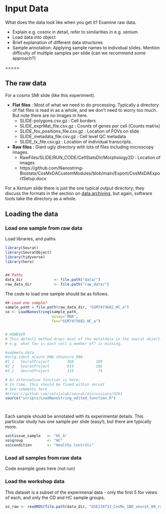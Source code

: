 # Input Data


What does the data look like when you get it? Examine raw data.

* Explain e.g. cosmx in detail, refer to similarities in e.g. xenium
* Load data into object
* Brief explanation of different data structures 
* Sample annotation: Applying sample names to individual slides. Mention difficulty of multiple samples per slide (can we recommend some approach?)

=====


## The raw data


For a cosmx SMI slide (like this experiment).

* **Flat files** : Most of what we need to do processing. Typically a directory of flat files is read in as a whole, and we don't need to worry too much. But note there are no images in here.
  * SLIDE-polygons.csv.gz  : Cell borders
  * SLIDE_exprMat_file.csv.gz : Counts of genes per cell (Counts matrix)
  * SLIDE_fov_positions_file.csv.gz : Location of FOVs on slide
  * SLIDE_metadata_file.csv.gz : Cell level QC metadata
  * SLIDE_tx_file.csv.gz : Location of individual transcripts.

* **Raw files** : Giant ugly directory with lots of files including microscopy images.
  * RawFiles/SLIDE/RUN_CODE/CellStatsDir/Morphology2D : Location of images
  * https://github.com/Nanostring-Biostats/CosMxDACustomModules/blob/main/Export/CosMxDAExportSetup.docx  
  


For a Xenium slide there is just the one typical output directory; they discuss the formats in the section on [data archiving](https://www.10xgenomics.com/support/software/xenium-onboard-analysis/latest/analysis/xoa-output-archive-data), but again, software tools take the directory as a whole.



## Loading the data


### Load one sample from raw data

Load libraries, and paths
```r
library(Seurat)
library(SeuratObject)
library(tidyverse)
library(here)


## Paths
data_dir              <- file.path("data/")
raw_data_dir          <- file.path("raw_data/")

```


The code to load one sample should be as follows. 
```r
## Load one sample?
sample_path = file.path(raw_data_dir, "GSM7473682_HC_a")
so <- LoadNanostring(sample_path,
                     assay='RNA',
                     fov="GSM7473682_HC_a")


# HOWEVER 
# This default method drops most of the metatdata in the seurat object.
# e.g. what fov is each cell a member of? is missing.

#so@meta.data
#orig.ident nCount_RNA nFeature_RNA
#1_1   SeuratProject        368          189
#2_1   SeuratProject        810          286
#3_1   SeuratProject        119           74

# An alternative function is here;
# In time, this should be fixed within seruat
# See comments here
#https://github.com/satijalab/seurat/discussions/9261
source("scripts/LoadNanostring_edited_function.R")




```




Each sample should be annotated with its experimental details. This particular
study has one sample per slide (easy!), but there are typically more.

```r
so$tissue_sample   <- "HC_A"
so$group           <- "HC"
so$condition       <- "Healthy Controls"
```



### Load all samples from raw data

Code example goes here (not run)



### Load the workshop data


This dataset is a subset of the experimenal data - only the first 5 fov views of each, and only the CD and HC sample groups. 

```r
so_raw <- readRDS(file.path(data_dir, "GSE234713_CosMx_IBD_seurat_00_raw_subsampled.RDS"))
```




